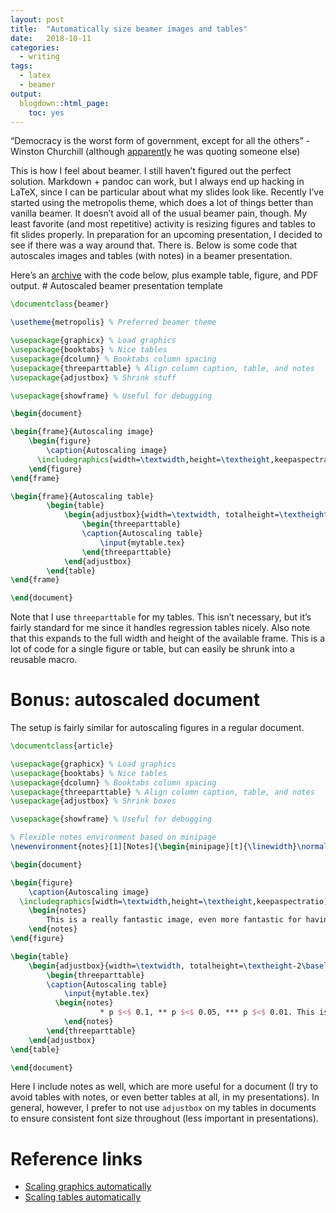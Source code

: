 ```yaml
---
layout: post
title:  "Automatically size beamer images and tables"
date:   2018-10-11
categories:
  - writing
tags:
  - latex
  - beamer
output:
  blogdown::html_page:
    toc: yes
---
```


"Democracy is the worst form of government, except for all the others" - Winston Churchill (although [apparently](https://www.nytimes.com/2017/02/14/opinion/dont-quote-them-on-it.html) he was quoting someone else)

This is how I feel about beamer. I still haven't figured out the perfect solution. Markdown + pandoc can work, but I always end up hacking in LaTeX, since I can be particular about what my slides look like. Recently I've started using the metropolis theme, which does a lot of things better than vanilla beamer. It doesn't avoid all of the usual beamer pain, though. My least favorite (and most repetitive) activity is resizing figures and tables to fit slides properly. In preparation for an upcoming presentation, I decided to see if there was a way around that. There is. Below is some code that autoscales images and tables (with notes) in a beamer presentation. 

Here's an [archive](/zip/autoscaling-archive.zip) with the code below, plus example table, figure, and PDF output. 
# Autoscaled beamer presentation template

```latex
\documentclass{beamer}

\usetheme{metropolis} % Preferred beamer theme

\usepackage{graphicx} % Load graphics
\usepackage{booktabs} % Nice tables
\usepackage{dcolumn} % Booktabs column spacing
\usepackage{threeparttable} % Align column caption, table, and notes
\usepackage{adjustbox} % Shrink stuff

\usepackage{showframe} % Useful for debugging

\begin{document}

\begin{frame}{Autoscaling image}
	\begin{figure}
		\caption{Autoscaling image}
	  \includegraphics[width=\textwidth,height=\textheight,keepaspectratio]{myimage.png}
	\end{figure}
\end{frame}

\begin{frame}{Autoscaling table}
		\begin{table}
			\begin{adjustbox}{width=\textwidth, totalheight=\textheight-2\baselineskip,keepaspectratio}
				\begin{threeparttable}
				\caption{Autoscaling table}
					\input{mytable.tex}
				\end{threeparttable}
			\end{adjustbox}
		\end{table}
\end{frame}

\end{document}
```

Note that I use `threeparttable` for my tables. This isn't necessary, but it's fairly standard for me since it handles regression tables nicely. Also note that this expands to the full width and height of the available frame. This is a lot of code for a single figure or table, but can easily be shrunk into a reusable macro.

# Bonus: autoscaled document

The setup is fairly similar for autoscaling figures in a regular document.

```latex
\documentclass{article}

\usepackage{graphicx} % Load graphics
\usepackage{booktabs} % Nice tables
\usepackage{dcolumn} % Booktabs column spacing
\usepackage{threeparttable} % Align column caption, table, and notes
\usepackage{adjustbox} % Shrink boxes

\usepackage{showframe} % Useful for debugging

% Flexible notes environment based on minipage
\newenvironment{notes}[1][Notes]{\begin{minipage}[t]{\linewidth}\normalsize{\itshape#1: }}{\end{minipage}}

\begin{document}

\begin{figure}
	\caption{Autoscaling image}
  \includegraphics[width=\textwidth,height=\textheight,keepaspectratio]{myimage.png}
	\begin{notes}
		This is a really fantastic image, even more fantastic for having been autoscaled.
	\end{notes}
\end{figure}

\begin{table}
	\begin{adjustbox}{width=\textwidth, totalheight=\textheight-2\baselineskip,keepaspectratio}
		\begin{threeparttable}
		\caption{Autoscaling table}
			\input{mytable.tex}
		  \begin{notes}
					* p $<$ 0.1, ** p $<$ 0.05, *** p $<$ 0.01. This is a really fantastic table, even more fantastic for having been autoscaled.
			\end{notes}
		\end{threeparttable}
	\end{adjustbox}
\end{table}

\end{document}
```

Here I include notes as well, which are more useful for a document (I try to avoid tables with notes, or even better tables at all, in my presentations). In general, however, I prefer to not use `adjustbox` on my tables in documents to ensure consistent font size throughout (less important in presentations). 

# Reference links

- [Scaling graphics automatically](https://tex.stackexchange.com/questions/11954/automatically-scale-big-and-small-graphics-for-beamer-presentations)
- [Scaling tables automatically](https://tex.stackexchange.com/questions/13809/resizing-a-table-by-textheight/13812)